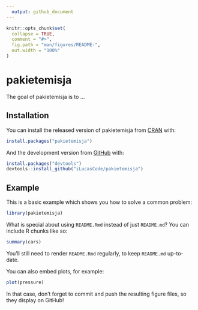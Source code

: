 ```yaml
---
  output: github_document
---
```

  
  <!-- README.md is generated from README.Rmd. Please edit that file -->
  
```r
knitr::opts_chunk$set(
  collapse = TRUE,
  comment = "#>",
  fig.path = "man/figures/README-",
  out.width = "100%"
)
```

# pakietemisja

<!-- badges: start -->
  <!-- badges: end -->
  
  The goal of pakietemisja is to ...

## Installation

You can install the released version of pakietemisja from [CRAN](https://CRAN.R-project.org) with:
  
```r
install.packages("pakietemisja")
```

And the development version from [GitHub](https://github.com/) with:
  
```r
install.packages("devtools")
devtools::install_github("iLucasCode/pakietemisja")
```
## Example

This is a basic example which shows you how to solve a common problem:
  
```r
library(pakietemisja)
```

What is special about using `README.Rmd` instead of just `README.md`? You can include R chunks like so:
  
```r
summary(cars)
```

You'll still need to render `README.Rmd` regularly, to keep `README.md` up-to-date.

You can also embed plots, for example:

```r
plot(pressure)
```

In that case, don't forget to commit and push the resulting figure files, so they display on GitHub!
